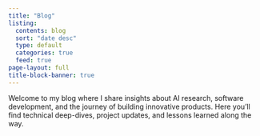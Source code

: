 ```yaml
---
title: "Blog"
listing:
  contents: blog
  sort: "date desc"
  type: default
  categories: true
  feed: true
page-layout: full
title-block-banner: true
---
```


Welcome to my blog where I share insights about AI research, software development, and the journey of building innovative products. Here you'll find technical deep-dives, project updates, and lessons learned along the way.